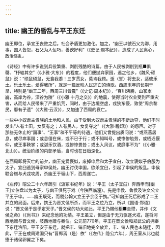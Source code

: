 ```yaml
---
---
---
```

title: 幽王的昏乱与平王东迁
---



幽王即位，承宣王丧败之后，社会矛盾更加激化。加之，“幽王以虢石父为卿，用事，国人皆怨，石父为人佞巧，善谀好利”（《史记·周本纪》），造成了人民离心，政治昏乱。

《诗经》中有许多说到兵役繁重、剥削残酷的诗篇。由于人民被剥削到瓶■俱罄、“杼轴其空”（《小雅·大东》）的程度，他们便抛弃家园，逃之他乡，《魏风·硕鼠》说：“硕鼠硕鼠，无食我黍！三岁贯女，莫肯我顾。逝（誓）将去女，适彼乐土。乐土乐土，爱得我所”，就是一篇反映人民逃亡的诗歌。西周末年的长期干旱，特别是“幽王二年，西周三川皆震”（《史记·周本纪》），“百川沸腾，山冢崒崩，高岸为谷，深谷为陵”（《小雅·十月之交》）的地震，使得当时农业受到严重灾害，从而给人民带来了严重饥荒，同时，由于边境空虚，戎狄东侵，致使“周余黎民，靡有孑遗”（《大雅·云汉》），又加速了西周的衰亡。

一些中小奴隶主贵族的土地和人民，由于受到大奴隶主贵族的不断劫夺，他们不时发出“人有土田，女反有之；人有民人，女复夺之”（《大雅·瞻印》）的怨声。对于那些无休止的“国事”、“王事”和不平等的待遇，他们又曾提出质问说：“或燕燕居息，或尽瘁事国；或息僵在床，或不已于行；或不知叫号，或惨惨劬劳，或栖迟偃仰，或王事鞅掌；或湛乐饮酒，或惨惨畏咎；或出入风议，或靡事不为”（《小雅·北山》）。统治阶级的内部矛盾，当时也在日趋深化。

在西周即将灭亡的前夕，幽王宠爱褒姒，废掉申后和太子宜臼，改立褒姒子伯服为太子。宜臼逃到母家申侯处，幽王讨伐申国，欲杀宜臼，引起了申侯的叛乱。申侯联合缯与犬戎攻周，杀幽王于骊山下，西周遂亡。

《左传》昭公二十六年疏引《汲冢书纪年》说：“平王（太子宜臼）奔西申而[幽王]立伯盘以为太子，与幽王俱死于戏（今陕西临潼）。先是申侯、鲁侯及许文公立平王于申。……幽王既死，而虢公翰又立王子余臣于携。”可知幽王死后形成了二王并立的局面。后来，携王为晋文侯所杀，而平王之位乃立，所以《国语·郑语》说：“晋文侯于是乎定天子。”晋文侯的功大如此，平王乃赐他秬■圭瓒，并作《文侯之命》（《尚书》）来纪念他的功绩。平王虽立，但是由于无力驱逐犬戎，遂将河西地赠与晋文侯，岐西地赠与秦伯。公元前770年，平王在晋文侯和郑武公的拥奉下东迁洛阳。平王安于东迁，就把丰、镐旧地完全放弃，丰、镐人民也未随迁，因此，平王在成周建国只有“晋郑焉（是）依”（《左传》隐公六年），周王室从此也就堕于诸侯卵翼之下矣。